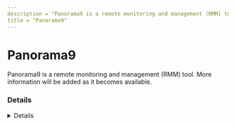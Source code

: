 ```yaml
---
description = "Panorama9 is a remote monitoring and management (RMM) tool. More information will be added as it becomes available."
title = "Panorama9"
---
```




# Panorama9

Panorama9 is a remote monitoring and management (RMM) tool. More information will be added as it becomes available.

### Details
<Details author={""}
         category={""}
         created={""}
         website={""}
         lastModified={"2024-02-09"}
         privileges={""}
         free={ false }
         verification={ false }
/>

#### Installation Paths
<Card code={ ["p9agent*.exe"] }/>





### Forensic Artifacts




#### Network Artifacts
<EuiSpacer size="xl"/>
<NetworkArtifactsTable data={ [{"Description": "Known remote domains", "Domains": ["trusted.panorama9.com", "changes.panorama9.com", "panorama9.com"], "Ports": []}] }/>




### Detections
- Detects potential network activity of Panorama9 RMM tool
  - [Sigma Rule](https://github.com/magicsword-io/LOLRMM/blob/main/detections/sigma/panorama9_network_sigma.yml)
- Detects potential processes activity of Panorama9 RMM tool
  - [Sigma Rule](https://github.com/magicsword-io/LOLRMM/blob/main/detections/sigma/panorama9_processes_sigma.yml)

### References
- [https://support.panorama9.com/en/articles/1859605-what-ports-and-hosts-does-the-p9-agent-communicate-with](https://support.panorama9.com/en/articles/1859605-what-ports-and-hosts-does-the-p9-agent-communicate-with)

